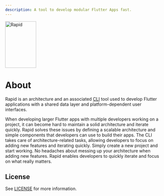 ```yaml
---
description: A tool to develop modular Flutter Apps fast.
---
```


<Image
  src="assets/logo-dark.svg"
  alt="Rapid"
  zoom={false}
  width="100"
  height="150"
  caption="A tool to develop modular Flutter Apps fast."
/>

# About

Rapid is an architecture and an associated [CLI](https://en.wikipedia.org/wiki/Command-line_interface) tool used to develop Flutter applications with a shared data layer and platform-dependent user interfaces.

When developing larger Flutter apps with multiple developers working on a project, it can become hard to maintain a solid architecture and iterate quickly. Rapid solves these issues by defining a scalable architecture and simple components that developers can use to build their apps. The CLI takes care of architecture-related tasks, allowing developers to focus on adding new features and iterating quickly. Simply create a new project and start working. No headaches about messing up your architecture when adding new features. Rapid enables developers to quickly iterate and focus on what really matters.

## License

See [LICENSE](https://github.com/jtdLab/rapid/blob/main/LICENSE) for more
information.
